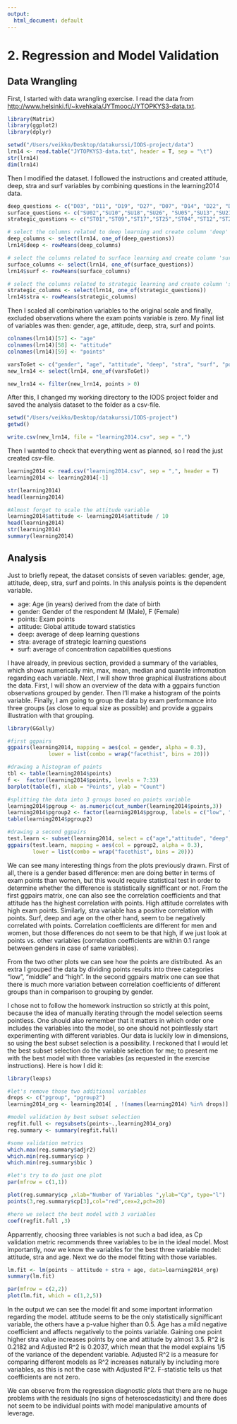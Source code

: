 ```yaml
---
output:
  html_document: default
---
```

# 2. Regression and Model Validation {.tabset .tabset-fade .tabset-pills}

## Data Wrangling

First, I started with data wrangling exercise. I read the data from [http://www.helsinki.fi/~kvehkala/JYTmooc/JYTOPKYS3-data.txt](http://www.helsinki.fi/~kvehkala/JYTmooc/JYTOPKYS3-data.txt). 


```r
library(Matrix)
library(ggplot2)
library(dplyr)

setwd("/Users/veikko/Desktop/datakurssi/IODS-project/data")
lrn14 <- read.table("JYTOPKYS3-data.txt", header = T, sep = "\t")
str(lrn14)
dim(lrn14)
```


Then I modified the dataset. I followed the instructions and created attitude, deep, stra and surf variables by combining questions in the learning2014 data. 


```r
deep_questions <- c("D03", "D11", "D19", "D27", "D07", "D14", "D22", "D30","D06",  "D15", "D23", "D31")
surface_questions <- c("SU02","SU10","SU18","SU26", "SU05","SU13","SU21","SU29","SU08","SU16","SU24","SU32")
strategic_questions <- c("ST01","ST09","ST17","ST25","ST04","ST12","ST20","ST28")

# select the columns related to deep learning and create column 'deep' by averaging
deep_columns <- select(lrn14, one_of(deep_questions))
lrn14$deep <- rowMeans(deep_columns)

# select the columns related to surface learning and create column 'surf' by averaging
surface_columns <- select(lrn14, one_of(surface_questions))
lrn14$surf <- rowMeans(surface_columns)

# select the columns related to strategic learning and create column 'stra' by averaging
strategic_columns <- select(lrn14, one_of(strategic_questions))
lrn14$stra <- rowMeans(strategic_columns)

```


Then I scaled all combination variables to the original scale and finally, excluded observations where the exam points variable is zero. My final list of variables was then: gender, age, attitude, deep, stra, surf and points.


```r
colnames(lrn14)[57] <- "age"
colnames(lrn14)[58] <- "attitude"
colnames(lrn14)[59] <- "points"

varsToGet <- c("gender", "age", "attitude", "deep", "stra", "surf", "points")
new_lrn14 <- select(lrn14, one_of(varsToGet))

new_lrn14 <- filter(new_lrn14, points > 0)

```


After this, I changed my working directory to the IODS project folder and saved the analysis dataset to the folder as a csv-file. 


```r
setwd("/Users/veikko/Desktop/datakurssi/IODS-project")
getwd()

write.csv(new_lrn14, file = "learning2014.csv", sep = ",")
```


Then I wanted to check that everything went as planned, so I read the just created csv-file. 


```r
learning2014 <- read.csv("learning2014.csv", sep = ",", header = T)
learning2014 <- learning2014[-1]

str(learning2014)
head(learning2014)

#Almost forgot to scale the attitude variable
learning2014$attitude <- learning2014$attitude / 10
head(learning2014)
str(learning2014)
summary(learning2014)

```

## Analysis


Just to briefly repeat, the dataset consists of seven variables: gender, age, attitude, deep, stra, surf and points. In this analysis points is the dependent variable.

* age: Age (in years) derived from the date of birth
* gender: Gender of the respondent M (Male), F (Female)
* points: Exam points
* attitude: Global attitude toward statistics
* deep: average of deep learning questions
* stra: average of strategic learning questions
* surf: average of concentration capabilities questions

I have already, in previous section, provided a summary of the variables, which shows numerically min, max, mean, median and quantile infromation regarding each variable. Next, I will show three graphical illustrations about the data. First, I will show an overview of the data with a ggpairs function observations grouped by gender. Then I'll make a histogram of the points variable. Finally, I am going to group the data by exam performance into three groups (as close to equal size as possible) and provide a ggpairs illustration with that grouping.

```r
library(GGally)

#first ggpairs 
ggpairs(learning2014, mapping = aes(col = gender, alpha = 0.3), 
             lower = list(combo = wrap("facethist", bins = 20)))
```

```r
#drawing a histogram of points
tbl <- table(learning2014$points) 
f <-  factor(learning2014$points, levels = 7:33)
barplot(table(f), xlab = "Points", ylab = "Count")
```

```r
#splitting the data into 3 groups based on points variable
learning2014$pgroup <- as.numeric(cut_number(learning2014$points,3))
learning2014$pgroup2 <- factor(learning2014$pgroup, labels = c("low", "middle", "high"))
table(learning2014$pgroup2)

#drawing a second ggpairs 
test.learn <- subset(learning2014, select = c("age","attitude", "deep", "stra", "surf", "points", "pgroup2"))
ggpairs(test.learn, mapping = aes(col = pgroup2, alpha = 0.3), 
        lower = list(combo = wrap("facethist", bins = 20)))
```

  
We can see many interesting things from the plots previously drawn. First of all, there is a gender based difference: men are doing better in terms of exam points than women, but this would require statistical test in order to determine whether the difference is statistically signifficant or not. From the first ggpairs matrix, one can also see the correlation coefficients and that attitude has the highest correlation with points. High attitude correlates with high exam points. Similarly, stra variable has a positive correlation with points. Surf, deep and age on the other hand, seem to be negatively correlated with points. Correlation coefficients are different for men and women, but those differences do not seem to be that high, if we just look at points vs. other variables (correlation coefficients are within 0.1 range between genders in case of same variables).

From the two other plots we can see how the points are distributed. As an extra I grouped the data by dividing points results into three categories "low", "middle" and "high". In the second ggpairs matrix one can see that there is much more variation between correlation coefficients of different groups than in comparison to grouping by gender. 


I chose not to follow the homework instruction so strictly at this point, because the idea of manually iterating through the model selection seems pointless. One should also remember that it matters in which order one includes the variables into the model, so one should not pointlessly start experimenting with different variables. Our data is luckily low in dimensions, so using the best subset selection is a possibility. I reckoned that I would let the best subset selection do the variable selection for me; to present me with the best model with three variables (as requested in the exercise instructions). Here is how I did it:


```r
library(leaps)

#let's remove those two additional variables
drops <- c("pgroup", "pgroup2")
learning2014_org <- learning2014[ , !(names(learning2014) %in% drops)]

#model validation by best subset selection
regfit.full <- regsubsets(points~.,learning2014_org)
reg.summary <- summary(regfit.full)

#some validation metrics
which.max(reg.summary$adjr2)
which.min(reg.summary$cp )
which.min(reg.summary$bic )

#let's try to do just one plot
par(mfrow = c(1,1))

plot(reg.summary$cp ,xlab="Number of Variables ",ylab="Cp", type="l")
points(3,reg.summary$cp[3],col="red",cex=2,pch=20)

#here we select the best model with 3 variables
coef(regfit.full ,3)
```


Apparrently, choosing three variables is not such a bad idea, as Cp validation metric recommends three variables to be in the ideal model. Most importantly, now we know the variables for the best three variable model: attitude, stra and age. Next we do the model fitting with those variables.


```r
lm.fit <- lm(points ~ attitude + stra + age, data=learning2014_org)
summary(lm.fit)

par(mfrow = c(2,2))
plot(lm.fit, which = c(1,2,5))

```


In the output we can see the model fit and some important information regarding the model. attitude seems to be the only statistically signifficant variable, the others have a p-value higher than 0.5. Age has a mild negative coefficient and affects negatively to the points variable. Gaining one point higher stra value increases points by one and attitude by almost 3.5. R^2 is 0.2182 and Adjusted R^2 is 0.2037, which mean that the model explains 1/5 of the variance of the dependent variable. Adjusted R^2 is a measure for comparing different models as R^2 increases naturally by including more variables, as this is not the case with Adjusted R^2. F-statistic tells us that coefficients are not zero. 

We can observe from the regression diagnostic plots that there are no huge problems with the residuals (no signs of heteroscedasticity) and there does not seem to be individual points with model manipulative amounts of leverage.
